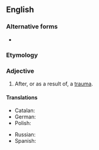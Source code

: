 {{also|post-traumatic}}

==English==

===Alternative forms===
* {{l|en|post-traumatic}}

===Etymology===
{{prefix|en|post|traumatic}}

===Adjective===
{{en-adj|-}}

# After, or as a result of, a [[trauma]].

====Translations====
{{trans-top|after, or as a result of, a trauma}}
* Catalan: {{t|ca|posttraumàtic}}
* German: {{t|de|posttraumatisch}}
* Polish: {{t+|pl|pourazowy}}
{{trans-mid}}
* Russian: {{t+|ru|посттравматический|sc=Cyrl}}
* Spanish: {{t|es|postraumático}}
{{trans-bottom}}
